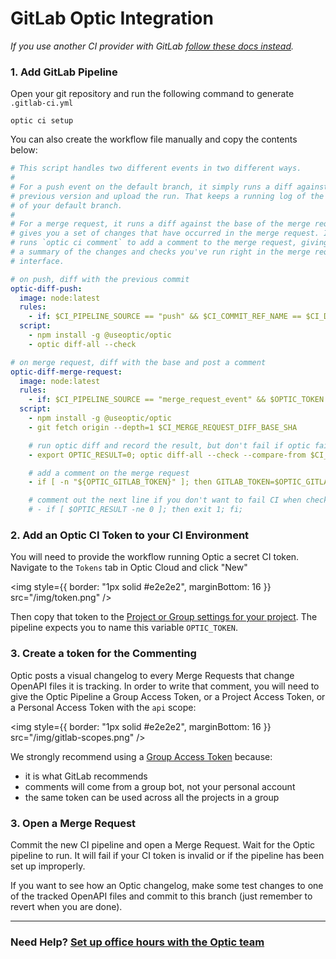 
# GitLab Optic Integration

_If you use another CI provider with GitLab [follow these docs instead](/docs/manual-ci-setup)._

### 1. Add GitLab Pipeline

Open your git repository and run the following command to generate `.gitlab-ci.yml`

```
optic ci setup
```

You can also create the workflow file manually and copy the contents below:

```yaml
# This script handles two different events in two different ways.
#
# For a push event on the default branch, it simply runs a diff against the
# previous version and upload the run. That keeps a running log of the history
# of your default branch.
#
# For a merge request, it runs a diff against the base of the merge request. That
# gives you a set of changes that have occurred in the merge request. It also
# runs `optic ci comment` to add a comment to the merge request, giving you a
# a summary of the changes and checks you've run right in the merge request web
# interface.

# on push, diff with the previous commit
optic-diff-push:
  image: node:latest
  rules:
    - if: $CI_PIPELINE_SOURCE == "push" && $CI_COMMIT_REF_NAME == $CI_DEFAULT_BRANCH
  script:
    - npm install -g @useoptic/optic
    - optic diff-all --check

# on merge request, diff with the base and post a comment
optic-diff-merge-request:
  image: node:latest
  rules:
    - if: $CI_PIPELINE_SOURCE == "merge_request_event" && $OPTIC_TOKEN
  script:
    - npm install -g @useoptic/optic
    - git fetch origin --depth=1 $CI_MERGE_REQUEST_DIFF_BASE_SHA

    # run optic diff and record the result, but don't fail if optic fails
    - export OPTIC_RESULT=0; optic diff-all --check --compare-from $CI_MERGE_REQUEST_DIFF_BASE_SHA || export OPTIC_RESULT=$?

    # add a comment on the merge request
    - if [ -n "${OPTIC_GITLAB_TOKEN}" ]; then GITLAB_TOKEN=$OPTIC_GITLAB_TOKEN optic ci comment --provider gitlab --project-id $CI_PROJECT_ID --merge-request-id $CI_MERGE_REQUEST_IID --sha $CI_COMMIT_SHA; fi;

    # comment out the next line if you don't want to fail CI when checks fail
    # - if [ $OPTIC_RESULT -ne 0 ]; then exit 1; fi;
```

### 2. Add an Optic CI Token to your CI Environment

You will need to provide the workflow running Optic a secret CI token. Navigate to the `Tokens` tab in Optic Cloud and click "New"

<img
  style={{ border: "1px solid #e2e2e2", marginBottom: 16 }}
  src="/img/token.png"
/>

Then copy that token to the [Project or Group settings for your project](https://docs.gitlab.com/ee/ci/variables/#define-a-cicd-variable-in-the-ui). The pipeline expects you to name this variable `OPTIC_TOKEN`.

### 3. Create a token for the Commenting

Optic posts a visual changelog to every Merge Requests that change OpenAPI files it is tracking. In order to write that comment, you will need to give the Optic Pipeline a Group Access Token, or a Project Access Token, or a Personal Access Token with the `api` scope:


<img
  style={{ border: "1px solid #e2e2e2", marginBottom: 16 }}
  src="/img/gitlab-scopes.png"
/>


We strongly recommend using a [Group Access Token](https://docs.gitlab.com/ee/user/group/settings/group_access_tokens.html#create-a-group-access-token-using-ui) because:

- it is what GitLab recommends
- comments will come from a group bot, not your personal account
- the same token can be used across all the projects in a group


### 3. Open a Merge Request

Commit the new CI pipeline and open a Merge Request. Wait for the Optic pipeline to run. It will fail if your CI token is invalid or if the pipeline has been set up improperly.

If you want to see how an Optic changelog, make some test changes to one of the tracked OpenAPI files and commit to this branch (just remember to revert when you are done).


---

### Need Help? [Set up office hours with the Optic team](https://calendly.com/optic-onboarding/optic-office-hours)
